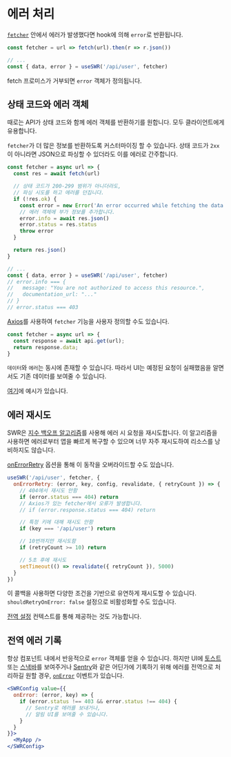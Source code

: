
# 에러 처리

[`fetcher`](/docs/data-fetching) 안에서 에러가 발생했다면 hook에 의해 `error`로 반환됩니다.

```js
const fetcher = url => fetch(url).then(r => r.json())

// ...
const { data, error } = useSWR('/api/user', fetcher)
```

fetch 프로미스가 거부되면 `error` 객체가 정의됩니다.

## 상태 코드와 에러 객체

때로는 API가 상태 코드와 함께 에러 객체를 반환하기를 원합니다.
모두 클라이언트에게 유용합니다.

`fetcher`가 더 많은 정보를 반환하도록 커스터마이징 할 수 있습니다. 상태 코드가 `2xx`이 아니라면
JSON으로 파싱할 수 있더라도 이를 에러로 간주합니다.

```js
const fetcher = async url => {
  const res = await fetch(url)

  // 상태 코드가 200-299 범위가 아니더라도,
  // 파싱 시도를 하고 에러를 던집니다.
  if (!res.ok) {
    const error = new Error('An error occurred while fetching the data.')
    // 에러 객체에 부가 정보를 추가합니다.
    error.info = await res.json()
    error.status = res.status
    throw error
  }

  return res.json()
}

// ...
const { data, error } = useSWR('/api/user', fetcher)
// error.info === {
//   message: "You are not authorized to access this resource.",
//   documentation_url: "..."
// }
// error.status === 403
```

[Axios](https://axios-http.com/docs/intro)를 사용하여 `fetcher` 기능을 사용자 정의할 수도 있습니다.

```js
const fetcher = async url => {
  const response = await api.get(url);
  return response.data;
}
```

<Callout emoji="💡">
  <code>데이터</code>와 <code>에러</code>는 동시에 존재할 수 있습니다. 따라서 UI는 예정된 요청이 실패했음을 알면서도
  기존 데이터를 보여줄 수 있습니다.
</Callout>

[여기](/examples/error-handling)에 예시가 있습니다.

## 에러 재시도

SWR은 [지수 백오프 알고리즘](https://en.wikipedia.org/wiki/Exponential_backoff)를 사용해 에러 시 요청을 재시도합니다.
이 알고리즘을 사용하면 에러로부터 앱을 빠르게 복구할 수 있으며 너무 자주 재시도하여 리소스를 낭비하지도 않습니다.

[onErrorRetry](/docs/options#options) 옵션을 통해 이 동작을 오버라이드할 수도 있습니다.

```js
useSWR('/api/user', fetcher, {
  onErrorRetry: (error, key, config, revalidate, { retryCount }) => {
    // 404에서 재시도 안함
    if (error.status === 404) return
    // Axios가 있는 fetcher에서 오류가 발생합니다.
    // if (error.response.status === 404) return

    // 특정 키에 대해 재시도 안함
    if (key === '/api/user') return

    // 10번까지만 재시도함
    if (retryCount >= 10) return

    // 5초 후에 재시도
    setTimeout(() => revalidate({ retryCount }), 5000)
  }
})
```

이 콜백을 사용하면 다양한 조건을 기반으로 유연하게 재시도할 수 있습니다. `shouldRetryOnError: false` 설정으로 비활성화할 수도 있습니다.

[전역 설정](/docs/global-configuration) 컨텍스트를 통해 제공하는 것도 가능합니다.

## 전역 에러 기록

항상 컴포넌트 내에서 반응적으로 `error` 객체를 얻을 수 있습니다.
하지만 UI에 [토스트](https://vercel.com/design/toast) 또는 [스낵바](https://material.io/components/snackbars)를 보여주거나 [Sentry](https://sentry.io)와 같은 어딘가에 기록하기 위해 에러를 전역으로 처리하길 원할 경우,
[`onError`](/docs/options#options) 이벤트가 있습니다.

```jsx
<SWRConfig value={{
  onError: (error, key) => {
    if (error.status !== 403 && error.status !== 404) {
      // Sentry로 에러를 보내거나,
      // 알림 UI를 보여줄 수 있습니다.
    }
  }
}}>
  <MyApp />
</SWRConfig>
```
